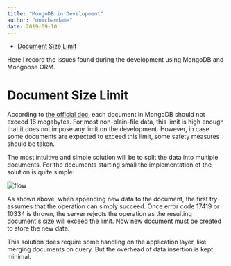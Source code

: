 ```yaml
---
title: "MongoDB in Development"
author: "onichandame"
date: 2019-09-10
---
```


<!-- vim-markdown-toc GFM -->

- [Document Size Limit](#document-size-limit)

<!-- vim-markdown-toc -->

Here I record the issues found during the development using MongoDB and Mongoose ORM.

# Document Size Limit

According to [the official doc](https://docs.mongodb.com/manual/core/document/#document-size-limit), each document in MongoDB should not exceed 16 megabytes. For most non-plain-file data, this limit is high enough that it does not impose any limit on the development. However, in case some documents are expected to exceed this limit, some safety measures should be taken.

The most intuitive and simple solution will be to split the data into multiple documents. For the documents starting small the implementation of the solution is quite simple:

![flow](/image/split-document.png)

As shown above, when appending new data to the document, the first try assumes that the operation can simply succeed. Once error code 17419 or 10334 is thrown, the server rejects the operation as the resulting document's size will exceed the limit. Now new document must be created to store the new data.

This solution does require some handling on the application layer, like merging documents on query. But the overhead of data insertion is kept minimal.
